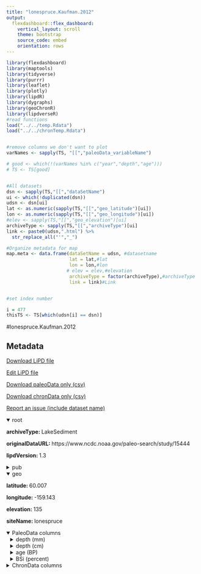 ```yaml
---
title: "lonespruce.Kaufman.2012"
output: 
  flexdashboard::flex_dashboard:
    vertical_layout: scroll
    theme: bootstrap
    source_code: embed
    orientation: rows
---
```


```r
library(flexdashboard)
library(maptools)
library(tidyverse)
library(purrr)
library(leaflet)
library(plotly)
library(lipdR)
library(dygraphs)
library(geoChronR)
library(lipdverseR)
#read functions
load("../../temp.Rdata")
load("../../chronTemp.Rdata")


#remove columns we don't want to plot
varNames <- sapply(TS, "[[","paleoData_variableName")

# good <- which(!(varNames %in% c("year","depth","age")))
# TS <- TS[good]


#All datasets
dsn <- sapply(TS,"[[","dataSetName")
ui <- which(!duplicated(dsn))
udsn <- dsn[ui]
lat <- as.numeric(sapply(TS,"[[","geo_latitude")[ui])
lon <- as.numeric(sapply(TS,"[[","geo_longitude")[ui])
#elev <- sapply(TS,"[[","geo_elevation")[ui]
archiveType <- sapply(TS,"[[","archiveType")[ui]
link <- paste0(udsn,".html") %>% 
  str_replace_all("'","_")

#Organize metadata for map
map.meta <- data.frame(dataSetName = udsn, #datasetname
                       lat = lat,#lat
                       lon = lon,#lon
                      # elev = elev,#elevation
                       archiveType = factor(archiveType),#archiveType
                       link = link)#Link


#set index number

i = 477
thisTS <- TS[which(udsn[i] == dsn)]
```
#lonespruce.Kaufman.2012

Metadata {.sidebar}
-------------------------------------
[Download LiPD file](lonespruce.Kaufman.2012.lpd)
            

[Edit LiPD file](http://lipd.net/playground?source=http://lipdverse.org/globalHolocene/0_25_5/lonespruce.Kaufman.2012.lpd)
            

[Download paleoData only (csv)](lonespruce.Kaufman.2012.csv)
            

[Download chronData only (csv)](lonespruce.Kaufman.2012-chron.csv)
            

[Report an issue (include dataset name)](https://github.com/nickmckay/LiPDverse/issues)

<details open style="margin-left: 0px">
<summary>root</summary>
<p style="margin-left: 0px"><strong>archiveType: </strong>LakeSediment
<p style="margin-left: 0px"><strong>originalDataURL: </strong>https://www.ncdc.noaa.gov/paleo-search/study/15444
<p style="margin-left: 0px"><strong>lipdVersion: </strong>1.3
</details>
<details>
<summary>pub</summary>
<details style="margin-left: 10px">
<summary>pub1</summary>
<p style="margin-left: 10px"><strong>author: </strong>list(list(name = "Kaufman, Darrell S."), list(name = "Axford, Yarrow"), list(name = "Anderson, R. Scott"), list(name = "Lamoureux, Scott F."), list(name = "Schindler, Daniel E."), list(name = "Walker, Ian R."), list(name = "Werner, Al"))
<p style="margin-left: 10px"><strong>journal: </strong>Journal of Paleolimnology
<p style="margin-left: 10px"><strong>volume: </strong>48
<p style="margin-left: 10px"><strong>title: </strong>A multi-proxy record of the Last Glacial Maximum and last 14,500 years of paleoenvironmental change at Lone Spruce Pond, southwestern Alaska
</details>
<details style="margin-left: 10px">
<summary>pub2</summary>
<p style="margin-left: 10px"><strong>author: </strong>list(list(name = NA))
</details>
</details>
<details open style="margin-left: 0px">
<summary>geo</summary>
<p style="margin-left: 0px"><strong>latitude: </strong>60.007
<p style="margin-left: 0px"><strong>longitude: </strong>-159.143
<p style="margin-left: 0px"><strong>elevation: </strong>135
<p style="margin-left: 0px"><strong>siteName: </strong>lonespruce
</details>
<details open>
<summary>PaleoData columns</summary>
<details style="margin-left: 10px">
<summary>depth (mm)</summary>
<p style="margin-left: 10px"><strong>TSid: </strong>PYT7D0C2YB9
<p style="margin-left: 10px"><strong>variableName: </strong>depth
<p style="margin-left: 10px"><strong>units: </strong>mm
</details>
<details style="margin-left: 10px">
<summary>depth (cm)</summary>
<p style="margin-left: 10px"><strong>TSid: </strong>PYTUUN1XL0F
<p style="margin-left: 10px"><strong>variableName: </strong>depth
<p style="margin-left: 10px"><strong>units: </strong>cm
</details>
<details style="margin-left: 10px">
<summary>age (BP)</summary>
<p style="margin-left: 10px"><strong>TSid: </strong>PYT8QXLOLPI
<p style="margin-left: 10px"><strong>variableName: </strong>age
<p style="margin-left: 10px"><strong>units: </strong>BP
</details>
<details style="margin-left: 10px">
<summary>BSi (percent)</summary>
<p style="margin-left: 10px"><strong>TSid: </strong>PYTKYQ4C1WD
<p style="margin-left: 10px"><strong>variableName: </strong>BSi
<p style="margin-left: 10px"><strong>units: </strong>percent
<p style="margin-left: 10px"><strong>useInGlobalTemperatureAnalysis: </strong>TRUE
<details>
<summary>interpretation</summary>
<details style="margin-left: 20px">
<summary>1</summary>
<p style="margin-left: 20px"><strong>interpDirection: </strong>1
<p style="margin-left: 20px"><strong>scope: </strong>climate
<p style="margin-left: 20px"><strong>seasonality: </strong>growing
<p style="margin-left: 20px"><strong>variable: </strong>T
<p style="margin-left: 20px"><strong>variableDetail: </strong>air@surface
</details>
</details>
</details>
<details>
<summary>ChronData columns</summary>
<details style="margin-left: 10px">
<summary>depth (cm)</summary>
<p style="margin-left: 10px"><strong>TSid: </strong>PYTX9W53LEH
<p style="margin-left: 10px"><strong>variableName: </strong>depth
<p style="margin-left: 10px"><strong>units: </strong>cm
</details>
<details style="margin-left: 10px">
<summary>age (bp)</summary>
<p style="margin-left: 10px"><strong>TSid: </strong>PYTNG41P0O5
<p style="margin-left: 10px"><strong>variableName: </strong>age
<p style="margin-left: 10px"><strong>units: </strong>bp
</details>
<details style="margin-left: 10px">
<summary>depth_alt (mm)</summary>
<p style="margin-left: 10px"><strong>TSid: </strong>PYTLVCMWY9Z
<p style="margin-left: 10px"><strong>variableName: </strong>depth_alt
<p style="margin-left: 10px"><strong>units: </strong>mm
</details>
<details style="margin-left: 10px">
<summary>thickness (mm)</summary>
<p style="margin-left: 10px"><strong>TSid: </strong>PYTQ00AGOJ7
<p style="margin-left: 10px"><strong>variableName: </strong>thickness
<p style="margin-left: 10px"><strong>units: </strong>mm
</details>
<details style="margin-left: 10px">
<summary>age14C (bp)</summary>
<p style="margin-left: 10px"><strong>TSid: </strong>PYTAK94QMNJ
<p style="margin-left: 10px"><strong>variableName: </strong>age14C
<p style="margin-left: 10px"><strong>units: </strong>bp
</details>
<details style="margin-left: 10px">
<summary>age_error (1_s)</summary>
<p style="margin-left: 10px"><strong>TSid: </strong>PYTIWPJXPIF
<p style="margin-left: 10px"><strong>variableName: </strong>age_error
<p style="margin-left: 10px"><strong>units: </strong>1_s
</details>
<details style="margin-left: 10px">
<summary>age_type ()</summary>
<p style="margin-left: 10px"><strong>TSid: </strong>PYT1IXEPPFH
<p style="margin-left: 10px"><strong>variableName: </strong>age_type
</details>
<details style="margin-left: 10px">
<summary>core_name ()</summary>
<p style="margin-left: 10px"><strong>TSid: </strong>PYT4K0U34VF
<p style="margin-left: 10px"><strong>variableName: </strong>core_name
</details>
<details style="margin-left: 10px">
<summary>lab_id ()</summary>
<p style="margin-left: 10px"><strong>TSid: </strong>PYTT2CE1OFY
<p style="margin-left: 10px"><strong>variableName: </strong>lab_id
</details>
<details style="margin-left: 10px">
<summary>material_dated ()</summary>
<p style="margin-left: 10px"><strong>TSid: </strong>PYTVTWW0Y5L
<p style="margin-left: 10px"><strong>variableName: </strong>material_dated
</details>

Row {.tabset .tabset-fade}
-----------------------------------------------------------------------

### Sitemap

```r
  map.meta.split <- split(map.meta, map.meta$archiveType)


factpal <- colorFactor("Paired",map.meta$archiveType)
buff <- 15
l <- leaflet() %>% 
  addTiles() %>% 
  fitBounds(map.meta$lon[i]-buff,map.meta$lat[i]-buff,map.meta$lon[i]+buff,map.meta$lat[i]+buff)
  

  
  
names(map.meta.split) %>%
  purrr::walk( function(df) {
    l <<- l %>%
      addMarkers(data=map.meta.split[[df]],
                 lng=~lon, lat=~lat,
                 label=~as.character(archiveType),
                 popup=~paste(str_c('Dataset: <a href="',link,'">',dataSetName,'</a>'),
                                 # str_c("Elevation: ",elev),
                                  str_c("Archive Type: ",archiveType),
                                  sep = "<br>"),
                 group = df,
                 clusterOptions = markerClusterOptions(removeOutsideVisibleBounds = F),
                 labelOptions = labelOptions(noHide = F,
                                             direction = 'auto'))
  })

l %>%
  addLayersControl(position = "bottomleft",
    overlayGroups = names(map.meta.split),
    options = layersControlOptions(collapsed = FALSE,
                                   opacity = 0.8)
  )
```

### Search the LiPDverse (Beta! doesn't work well yet)
```r
#Add google search bar
htmltools::includeHTML("../../googleSearchChunk.html")
```


Row {.tabset .tabset-fade}
-----------------------------------------------------------------------

### BSi (percent)
```r
plotCol(thisTS,ind = 4)
```

Row {.tabset .tabset-fade}
-----------------------------------------------------------------------

### depth (cm)
```r
plotCol(chronTS,ind = 2)
```

### age (bp)
```r
plotCol(chronTS,ind = 6)
```

### depth_alt (mm)
```r
plotCol(chronTS,ind = 1)
```

### thickness (mm)
```r
plotCol(chronTS,ind = 3)
```

### age14C (bp)
```r
plotCol(chronTS,ind = 4)
```

### age_error (1_s)
```r
plotCol(chronTS,ind = 5)
```

### age_type ()
```r
plotCol(chronTS,ind = 7)
```

### core_name ()
```r
plotCol(chronTS,ind = 8)
```

### lab_id ()
```r
plotCol(chronTS,ind = 9)
```

### material_dated ()
```r
plotCol(chronTS,ind = 10)
```
